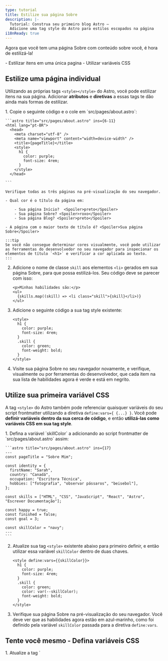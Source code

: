 ```yaml
---
type: tutorial
title: Estilize sua página Sobre
description: |-
  Tutorial: Construa seu primeiro blog Astro —
  Adicione uma tag style do Astro para estilos escopados na página
i18nReady: true
---
```


Agora que você tem uma página Sobre com conteúdo sobre você, é hora de estilizá-la!

<PreCheck>
  - Estilizar itens em uma única pagina
  - Utilizar variáveis CSS
</PreCheck>


## Estilize uma página individual

Utilizando as próprias tags `<style></style>` do Astro, você pode estilizar itens na sua página. Adicionar **atributos** e **diretivas** a essas tags te dão ainda mais formas de estilizar.

<Steps>
1. Copie o seguinte código e o cole em `src/pages/about.astro`:

    ```astro title="src/pages/about.astro" ins={6-11}
    <html lang="pt-BR">
      <head>
        <meta charset="utf-8" />
        <meta name="viewport" content="width=device-width" />
        <title>{pageTitle}</title>
        <style>
          h1 {
            color: purple;
            font-size: 4rem;
          }
        </style>
      </head> 

    ```

    Verifique todas as três páginas na pré-visualização do seu navegador.
    
    - Qual cor é o título da página em:

        - Sua página Início?  <Spoiler>preto</Spoiler>
        - Sua página Sobre? <Spoiler>roxo</Spoiler>
        - Sua página Blog? <Spoiler>preto</Spoiler>

    - A página com o maior texto de título é? <Spoiler>Sua página Sobre</Spoiler>

    :::tip
    Se você não consegue determinar cores visualmente, você pode utilizar as ferramentas do desenvolvedor no seu navegador para inspecionar os elementos de título `<h1>` e verificar a cor aplicada ao texto.
    :::

2. Adicione o nome de classe `skill` aos elementos `<li>` gerados em sua página Sobre, para que possa estilizá-los. Seu código deve se parecer com isso:

    ```astro title="src/pages/about.astro" 'class="skill"'
    <p>Minhas habilidades são:</p>
    <ul>
      {skills.map((skill) => <li class="skill">{skill}</li>)}
    </ul>
    ```

3. Adicione o seguinte código a sua tag style existente:

    ```astro title="src/pages/about.astro" ins={6-9}
    <style>
      h1 {
        color: purple;
        font-size: 4rem;
      }
      .skill {
        color: green;
        font-weight: bold;
      }
    </style>
    ```



  4. Visite sua página Sobre no seu navegador novamente, e verifique, visualmente ou por ferramentas do desenvolvedor, que cada item na sua lista de habilidades agora é verde e está em negrito.
</Steps>

## Utilize sua primeira variável CSS
A tag `<style>` do Astro também pode referenciar quaisquer variáveis do seu script frontmatter utilizando a diretiva `define:vars={ {...} }`. Você pode **definir variáveis dentro da sua cerca de código**, e então **utilizá-las como variáveis CSS em sua tag style**.

<Steps>
1. Defina a variável  `skillColor` a adicionando ao script frontmatter de `src/pages/about.astro` assim:

    ```astro title="src/pages/about.astro" ins={17}
    ---
    const pageTitle = "Sobre Mim";

    const identity = {
      firstName: "Sarah",
      country: "Canadá",
      occupation: "Escritora Técnica",
      hobbies: ["fotografia", "observar pássaros", "beisebol"],
    };

    const skills = ["HTML", "CSS", "JavaScript", "React", "Astro", "Escrever Documentação"];

    const happy = true;
    const finished = false;
    const goal = 3;
  
    const skillColor = "navy";
    ---
    ```

2. Atualize sua tag `<style>` existente abaixo para primeiro definir, e então utilizar essa variável `skillColor` dentro de duas chaves.

    ```astro title="src/pages/about.astro" "define:vars={{skillColor}}" "var(--skillColor)" del={7} ins={8}
    <style define:vars={{skillColor}}> 
      h1 {
        color: purple;
        font-size: 4rem;
      }
      .skill {
        color: green;
        color: var(--skillColor);
        font-weight: bold;
      }
    </style>
    ```

3. Verifique sua página Sobre na pré-visualização do seu navegador. Você deve ver que as habilidades agora estão em azul-marinho, como foi definido pela variável `skillColor` passada para a diretiva `define:vars`.
</Steps>

<Box icon="puzzle-piece">

## Tente você mesmo - Defina variáveis CSS
 
<Steps>
 1. Atualize a tag `<style>` na sua página Sobre para que ela corresponda com o código abaixo. 

    ```astro title="src/pages/about.astro"
    <style define:vars={{skillColor, fontWeight, textCase}}>
      h1 {
        color: purple;
        font-size: 4rem;
      }
      .skill {
        color: var(--skillColor);
        font-weight: var(--fontWeight);
        text-transform: var(--textCase);
      }
    </style>
    ```
 
 2. Adicione quaisquer definições de variáveis faltando no seu script frontmatter para que sua nova tag `<style>` aplique esses estilos a sua lista de habilidades com sucesso:
    - A cor do texto é azul-marinho
    - O texto está em negrito
    - Os itens da lista estão completamente em maiúscula
</Steps>
<details>
<summary>✅ Me mostre o código! ✅</summary>

```astro title="src/pages/about.astro" ins={18-19}
---
const pageTitle = "Sobre Mim";

const identity = {
  firstName: "Sarah",
  country: "Canadá",
  occupation: "Escritora Técnica",
  hobbies: ["fotografia", "observar pássaros", "beisebol"],
};

const skills = ["HTML", "CSS", "JavaScript", "React", "Astro", "Escrever Documentação"];

const happy = true;
const finished = false;
const goal = 3;

const skillColor = "navy";
const fontWeight = "bold";
const textCase = "uppercase";
---
```
</details>

</Box>



<Box icon="check-list">
## Checklist

<Checklist>
- [ ] Eu posso adicionar estilos CSS para uma página individual utilizando uma tag `<style>` do Astro.
- [ ] Eu posso utilizar variáveis para estilizar elementos em uma página.
</Checklist>
</Box>

### Recursos
- [Sintaxe do Astro vs JSX - comparação](/pt-br/reference/astro-syntax/#diferenças-entre-astro-e-jsx)

- [tag `<style>` do Astro](/pt-br/guides/styling/#estilização-em-astro)

- [Variáveis CSS no Astro](/pt-br/guides/styling/#variáveis-no-css)




